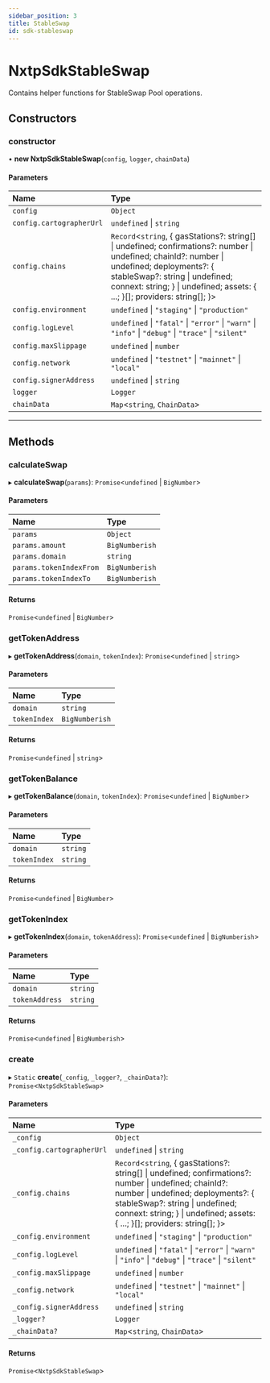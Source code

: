 ```yaml
---
sidebar_position: 3
title: StableSwap
id: sdk-stableswap
---
```


# NxtpSdkStableSwap

Contains helper functions for StableSwap Pool operations.

## Constructors

### constructor

• **new NxtpSdkStableSwap**(`config`, `logger`, `chainData`)

#### Parameters

| Name | Type |
| :------ | :------ |
| `config` | `Object` |
| `config.cartographerUrl` | `undefined` \| `string` |
| `config.chains` | `Record`<`string`, { gasStations?: string[] \| undefined; confirmations?: number \| undefined; chainId?: number \| undefined; deployments?: { stableSwap?: string \| undefined; connext: string; } \| undefined; assets: { ...; }[]; providers: string[]; }\> |
| `config.environment` | `undefined` \| ``"staging"`` \| ``"production"`` |
| `config.logLevel` | `undefined` \| ``"fatal"`` \| ``"error"`` \| ``"warn"`` \| ``"info"`` \| ``"debug"`` \| ``"trace"`` \| ``"silent"`` |
| `config.maxSlippage` | `undefined` \| `number` |
| `config.network` | `undefined` \| ``"testnet"`` \| ``"mainnet"`` \| ``"local"`` |
| `config.signerAddress` | `undefined` \| `string` |
| `logger` | `Logger` |
| `chainData` | `Map`<`string`, `ChainData`\> |

---

## Methods

### calculateSwap

▸ **calculateSwap**(`params`): `Promise`<`undefined` \| `BigNumber`\>

#### Parameters

| Name | Type |
| :------ | :------ |
| `params` | `Object` |
| `params.amount` | `BigNumberish` |
| `params.domain` | `string` |
| `params.tokenIndexFrom` | `BigNumberish` |
| `params.tokenIndexTo` | `BigNumberish` |

#### Returns

`Promise`<`undefined` \| `BigNumber`\>

### getTokenAddress

▸ **getTokenAddress**(`domain`, `tokenIndex`): `Promise`<`undefined` \| `string`\>

#### Parameters

| Name | Type |
| :------ | :------ |
| `domain` | `string` |
| `tokenIndex` | `BigNumberish` |

#### Returns

`Promise`<`undefined` \| `string`\>

### getTokenBalance

▸ **getTokenBalance**(`domain`, `tokenIndex`): `Promise`<`undefined` \| `BigNumber`\>

#### Parameters

| Name | Type |
| :------ | :------ |
| `domain` | `string` |
| `tokenIndex` | `string` |

#### Returns

`Promise`<`undefined` \| `BigNumber`\>

### getTokenIndex

▸ **getTokenIndex**(`domain`, `tokenAddress`): `Promise`<`undefined` \| `BigNumberish`\>

#### Parameters

| Name | Type |
| :------ | :------ |
| `domain` | `string` |
| `tokenAddress` | `string` |

#### Returns

`Promise`<`undefined` \| `BigNumberish`\>

### create

▸ `Static` **create**(`_config`, `_logger?`, `_chainData?`): `Promise`<`NxtpSdkStableSwap`\>

#### Parameters

| Name | Type |
| :------ | :------ |
| `_config` | `Object` |
| `_config.cartographerUrl` | `undefined` \| `string` |
| `_config.chains` | `Record`<`string`, { gasStations?: string[] \| undefined; confirmations?: number \| undefined; chainId?: number \| undefined; deployments?: { stableSwap?: string \| undefined; connext: string; } \| undefined; assets: { ...; }[]; providers: string[]; }\> |
| `_config.environment` | `undefined` \| ``"staging"`` \| ``"production"`` |
| `_config.logLevel` | `undefined` \| ``"fatal"`` \| ``"error"`` \| ``"warn"`` \| ``"info"`` \| ``"debug"`` \| ``"trace"`` \| ``"silent"`` |
| `_config.maxSlippage` | `undefined` \| `number` |
| `_config.network` | `undefined` \| ``"testnet"`` \| ``"mainnet"`` \| ``"local"`` |
| `_config.signerAddress` | `undefined` \| `string` |
| `_logger?` | `Logger` |
| `_chainData?` | `Map`<`string`, `ChainData`\> |

#### Returns

`Promise`<`NxtpSdkStableSwap`\>
